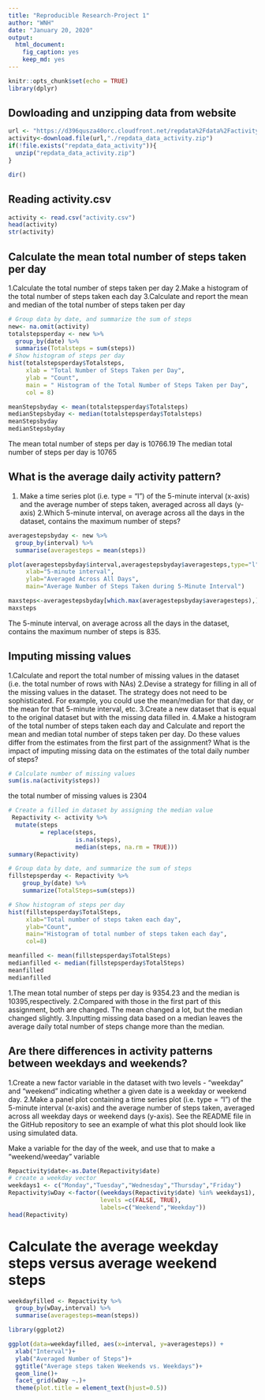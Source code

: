 ---
title: "Reproducible Research-Project 1"
author: "WNH"
date: "January 20, 2020"
output: 
  html_document: 
    fig_caption: yes
    keep_md: yes
---

```{r setup, include=FALSE}
knitr::opts_chunk$set(echo = TRUE)
library(dplyr)
```

## Dowloading and unzipping data from website
```{r}
url <- "https://d396qusza40orc.cloudfront.net/repdata%2Fdata%2Factivity.zip"
activity<-download.file(url,"./repdata_data_activity.zip")
if(!file.exists("repdata_data_activity")){
  unzip("repdata_data_activity.zip")
}

dir()
```

## Reading activity.csv

```{r}
activity <- read.csv("activity.csv")
head(activity)
str(activity)
```
## Calculate the mean total number of steps taken per day
1.Calculate the total number of steps taken per day
2.Make a histogram of the total number of steps taken each day
3.Calculate and report the mean and median of the total number of steps taken per day
```{r histogram, fig.height=4}
# Group data by date, and summarize the sum of steps
new<- na.omit(activity)
totalstepsperday <- new %>%
  group_by(date) %>%
  summarise(Totalsteps = sum(steps))
# Show histogram of steps per day
hist(totalstepsperday$Totalsteps,
     xlab = "Total Number of Steps Taken per Day",
     ylab = "Count",
     main = " Histogram of the Total Number of Steps Taken per Day",
     col = 8)
```

```{r}
meanStepsbyday <- mean(totalstepsperday$Totalsteps)
medianStepsbyday <- median(totalstepsperday$Totalsteps)
meanStepsbyday
medianStepsbyday
```
The mean total number of steps per day is 10766.19
The median total number of steps per day is 10765

## What is the average daily activity pattern?
1. Make a time series plot (i.e. type = "l") of the 5-minute interval (x-axis) and the average number of steps taken, averaged across all days (y-axis)
2.Which 5-minute interval, on average across all the days in the dataset, contains the maximum number of steps?

```{r}
averagestepsbyday <- new %>%
  group_by(interval) %>%
  summarise(averagesteps = mean(steps))
```

```{r}
plot(averagestepsbyday$interval,averagestepsbyday$averagesteps,type="l",
     xlab="5-minute interval",
     ylab="Averaged Across All Days",
     main="Average Number of Steps Taken during 5-Minute Interval")
```

```{r}
maxsteps<-averagestepsbyday[which.max(averagestepsbyday$averagesteps),]$interval
maxsteps
```
The 5-minute interval, on average across all the days in the dataset, contains the maximum number of steps is 835.

## Imputing missing values
1.Calculate and report the total number of missing values in the dataset (i.e. the total number of rows with NAs)
2.Devise a strategy for filling in all of the missing values in the dataset. The strategy does not need to be sophisticated. For example, you could use the mean/median for that day, or the mean for that 5-minute interval, etc.
3.Create a new dataset that is equal to the original dataset but with the missing data filled in.
4.Make a histogram of the total number of steps taken each day and Calculate and report the mean and median total number of steps taken per day. Do these values differ from the estimates from the first part of the assignment? What is the impact of imputing missing data on the estimates of the total daily number of steps?

```{r}
# Calculate number of missing values
sum(is.na(activity$steps))
```

the total number of missing values is 2304

```{r}
# Create a filled in dataset by assigning the median value 
 Repactivity <- activity %>%
  mutate(steps
         = replace(steps,
                   is.na(steps),
                   median(steps, na.rm = TRUE)))
summary(Repactivity)
```

```{r}
# Group data by date, and summarize the sum of steps
fillstepsperday <- Repactivity %>% 
    group_by(date) %>% 
    summarize(TotalSteps=sum(steps))

# Show histogram of steps per day
hist(fillstepsperday$TotalSteps, 
     xlab="Total number of steps taken each day", 
     ylab="Count", 
     main="Histogram of total number of steps taken each day",
     col=8)
```

```{r}
meanfilled <- mean(fillstepsperday$TotalSteps)
medianfilled <- median(fillstepsperday$TotalSteps)
meanfilled
medianfilled
```
1.The mean total number of steps per day is 9354.23 and the median is 10395,respectively. 
2.Compared with those in the first part of this assignment, both are changed. The mean changed a lot, but the median changed slightly.
3.Inputting missing data based on a median leaves the average daily total number of steps change more than the median.

## Are there differences in activity patterns between weekdays and weekends?
1.Create a new factor variable in the dataset with two levels - "weekday" and "weekend" indicating whether a given date is a weekday or weekend day.
2.Make a panel plot containing a time series plot (i.e. type = "l") of the 5-minute interval (x-axis) and the average number of steps taken, averaged across all weekday days or weekend days (y-axis). See the README file in the GitHub repository to see an example of what this plot should look like using simulated data.

Make a variable for the day of the week, and use that to make a "weekend/weeday" variable

```{r}
Repactivity$date<-as.Date(Repactivity$date)
# create a weekday vector
weekdays1 <- c("Monday","Tuesday","Wednesday","Thursday","Friday")
Repactivity$wDay <-factor((weekdays(Repactivity$date) %in% weekdays1),
                          levels =c(FALSE, TRUE),
                          labels=c("Weekend","Weekday"))
head(Repactivity)
```
# Calculate the average weekday steps versus average weekend steps
```{r}
weekdayfilled <- Repactivity %>%
  group_by(wDay,interval) %>%
  summarise(averagesteps=mean(steps))

library(ggplot2)

ggplot(data=weekdayfilled, aes(x=interval, y=averagesteps)) +
  xlab("Interval")+
  ylab("Averaged Number of Steps")+
  ggtitle("Average steps taken Weekends vs. Weekdays")+
  geom_line()+
  facet_grid(wDay ~.)+
  theme(plot.title = element_text(hjust=0.5))
```


